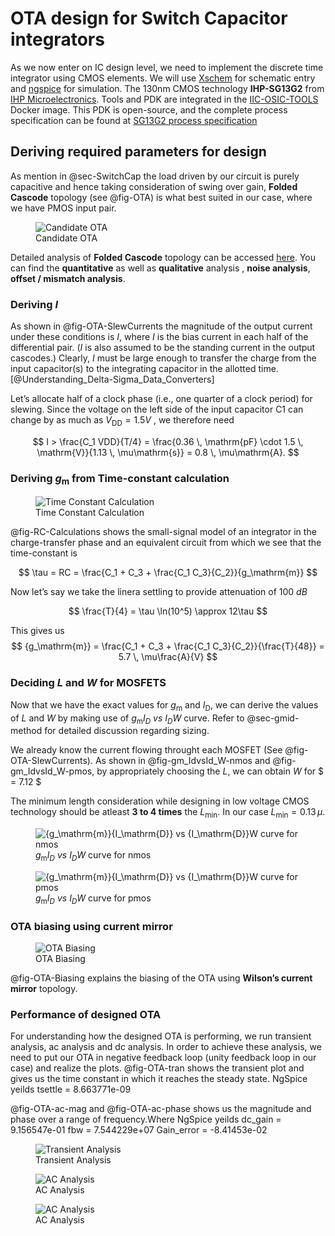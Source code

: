 # OTA design for Switch Capacitor integrators {#sec-OTA}

As we now enter on IC design level, we need to implement the discrete time integrator using CMOS elements. We will use [Xschem](https://xschem.sourceforge.io) for schematic entry and [ngspice](https://ngspice.sourceforge.io) for simulation. The 130nm CMOS technology **IHP-SG13G2** from [IHP Microelectronics](https://www.ihp-microelectronics.com). Tools and PDK are integrated in the [IIC-OSIC-TOOLS](https://github.com/iic-jku/IIC-OSIC-TOOLS) Docker image. This PDK is open-source, and the complete process specification can be found at [SG13G2 process specification](https://github.com/IHP-GmbH/IHP-Open-PDK/blob/main/ihp-sg13g2/libs.doc/doc/SG13G2_os_process_spec.pdf)

## Deriving required parameters for design

As mention in @sec-SwitchCap the load driven by our circuit is purely capacitive and hence taking consideration of swing over gain, **Folded Cascode** topology (see @fig-OTA) is what best suited in our case, where we have PMOS input pair.


![Candidate OTA](./figures/_fig_OTA_SlewCurrents.svg){#fig-OTA-SlewCurrents}


Detailed analysis of **Folded Cascode** topology can be accessed [here](https://github.com/pangavhanehreeshi/SecondOrder_SingleBit_DSM/blob/main/DSM/Designs_Hrishi/RealCircuits/Folded%20Cascode/FoldedCascode%20_Theory.pdf). You can find the **quantitative** as well as **qualitative** analysis , **noise analysis**, **offset / mismatch analysis**.



### Deriving $I$
As shown in @fig-OTA-SlewCurrents the magnitude of the output
current under these conditions is $I$, where $I$ is the bias current in each half of the differential
pair. ($I$ is also assumed to be the standing current in the output cascodes.) Clearly, $I$
must be large enough to transfer the charge from the input capacitor(s) to the integrating
capacitor in the allotted time.[@Understanding_Delta-Sigma_Data_Converters] 

Let’s allocate half of a clock phase (i.e., one quarter of a
clock period) for slewing. Since the voltage on the left side of the input capacitor C1 can change by as much as ${{V_\mathrm{DD}}} = 1.5 V$ , we therefore need 

$$
I > \frac{C_1 VDD}{T/4} = \frac{0.36 \, \mathrm{pF} \cdot 1.5 \, \mathrm{V}}{1.13 \, \mu\mathrm{s}} = 0.8 \, \mu\mathrm{A}.
$$

### Deriving ${g_\mathrm{m}}$ from Time-constant calculation

![Time Constant Calculation](figures/_fig_RC_Calculation.png){#fig-RC-Calculations}

@fig-RC-Calculations shows the small-signal model of an integrator in the charge-transfer
phase and an equivalent circuit from which we see that the time-constant is 

$$
\tau = RC = \frac{C_1 + C_3 + \frac{C_1 C_3}{C_2}}{g_\mathrm{m}}
$$

 
Now let's say we take the linera settling to provide attenuation of 100 $dB$

$$
\frac{T}{4} = \tau \ln(10^5) \approx 12\tau
$$

This gives us 
$$
{g_\mathrm{m}} = \frac{C_1 + C_3 + \frac{C_1 C_3}{C_2}}{\frac{T}{48}} = 5.7 \, \mu\frac{A}{V}
$$

### Deciding $L$ and $W$ for MOSFETS 

Now that we have the exact values for ${g_\mathrm{m}}$ and ${I_\mathrm{D}}$, we can derive the values of $L$ and $W$ by making use of ${g_\mathrm{m}}$_${I_\mathrm{D}}$ vs ${I_\mathrm{D}}$_$W$ curve.
 Refer to @sec-gmid-method for detailed discussion regarding sizing.


We already know the current flowing throught each MOSFET (See @fig-OTA-SlewCurrents). As shown in @fig-gm_IdvsId_W-nmos and @fig-gm_IdvsId_W-pmos, by appropriately choosing the $L$, we can obtain $W$ for $\frac{g_m}{I_D} = 7.12 $

::: {.callout-note title="Important"}
The minimum length consideration while designing in low voltage CMOS technology should be atleast **3 to 4 times** the $L_\min$. In our case $L_\min = 0.13 \, \mu$.
:::


![${g_\mathrm{m}}$_${I_\mathrm{D}}$ vs ${I_\mathrm{D}}$_$W$ curve for nmos](figures/_fig_gmid_vs_idw_nmos.svg){#fig-gm_IdvsId_W-nmos}

![${g_\mathrm{m}}$_${I_\mathrm{D}}$ vs ${I_\mathrm{D}}$_$W$ curve for pmos](figures/_fig_gmid_vs_idw_pmos.svg){#fig-gm_IdvsId_W-pmos}

### OTA biasing using **current mirror**

![OTA Biasing](figures/_fig_biased_OTA.svg){#fig-OTA-Biasing}

@fig-OTA-Biasing explains the biasing of the OTA using **Wilson's current mirror** topology. 

### Performance of designed OTA {#sec-Performance-OTA}

For understanding how the designed OTA is performing, we run transient analysis, ac analysis and dc analysis. In order to achieve these analysis, we need to put our OTA in negative feedback loop (unity feedback loop in our case) and realize the plots. @fig-OTA-tran shows the transient plot and gives us the time constant in which it reaches the steady state. NgSpice yeilds tsettle = 8.663771e-09


@fig-OTA-ac-mag and @fig-OTA-ac-phase shows us the magnitude and phase over a range of frequency.Where NgSpice yeilds dc_gain = 9.156547e-01
fbw = 7.544229e+07
Gain_error = -8.41453e-02 



![Transient Analysis](figures/_fig_Tran_OTA.svg){#fig-OTA-tran}


![AC Analysis](figures/_fig_Magnitude_OTA.svg){#fig-OTA-ac-phase}


![AC Analysis](figures/_fig_Phase_OTA.svg){#fig-OTA-ac-mag}